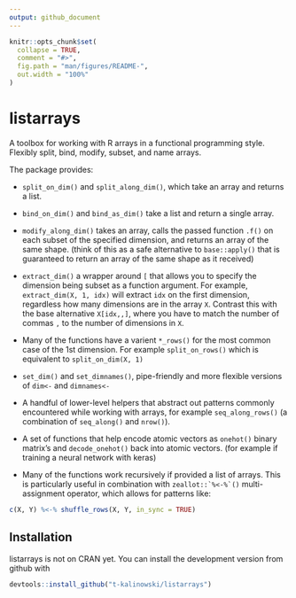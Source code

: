 ```yaml
---
output: github_document
---
```


<!-- README.md is generated from README.Rmd. Please edit that file -->

```r
knitr::opts_chunk$set(
  collapse = TRUE,
  comment = "#>",
  fig.path = "man/figures/README-",
  out.width = "100%"
)
```
# listarrays
A toolbox for working with R arrays in a functional programming style. Flexibly
split, bind, modify, subset, and name arrays.

The package provides:

+  `split_on_dim()` and `split_along_dim()`, which take an array and returns a list.
    
+  `bind_on_dim()` and `bind_as_dim()` take a list and return a single array.
    
+  `modify_along_dim()` takes an array, calls the passed function `.f()` on each
    subset of the specified dimension, and returns an array of the same shape.
    (think of this as a safe alternative to `base::apply()` that is guaranteed 
    to return an array of the same shape as it received)
    
+  `extract_dim()` a wrapper around `[` that allows you to specify the dimension 
   being subset as a function argument. For example, `extract_dim(X, 1, idx)`
   will extract `idx` on the first dimension, regardless how many dimensions are in 
   the array `X`.  Contrast this with the base alternative `X[idx,,]`, where you
   have to match the number of commas `,` to the number of dimensions in `X`.
    
+  Many of the functions have a varient `*_rows()` for the most common case
   of the 1st dimension. For example `split_on_rows()` which is equivalent to
   `split_on_dim(X, 1)`
    
*  `set_dim()` and `set_dimnames()`, pipe-friendly and more flexible
    versions of `dim<-` and `dimnames<-`
    
*  A handful of lower-level helpers that abstract out patterns commonly
   encountered while working with arrays, for example `seq_along_rows()` (a
   combination of `seq_along()` and `nrow()`).

*  A set of functions that help encode atomic vectors as `onehot()` binary
   matrix's and `decode_onehot()` back into atomic vectors. (for example if
   training a neural network with keras)

*  Many of the functions work recursively if provided a list of arrays. This is
   particularly useful in combination with ``` zeallot::`%<-%`() ``` multi-assignment
   operator, which allows for patterns like:
``` R
c(X, Y) %<-% shuffle_rows(X, Y, in_sync = TRUE)
```


## Installation

listarrays is not on CRAN yet. You can install the development version from github with

``` r
devtools::install_github("t-kalinowski/listarrays")
```





